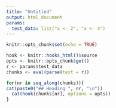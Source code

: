 ```yaml
---
title: "Untitled"
output: html_document
params:
  test_data: list("x <- 2", "x <- 4")
---
```


```r
knitr::opts_chunk$set(echo = TRUE)
```

```r
hook <- knitr::hooks_html()$source
opts <- knitr::opts_chunk$get()
r <- params$test_data
chunks <- eval(parse(text = r))

for(nr in seq_along(chunks)){
cat(paste0("## Heading ", nr, "\n"))
  cat(hook(chunks[nr], options = opts))
}
```